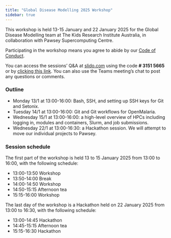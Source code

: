 ```yaml
---
title: "Global Disease Modelling 2025 Workshop"
sidebar: true
---
```


This workshop is held 13-15 January and 22 January 2025 for the Global Disease Modelling team at The Kids Research Institute Australia, in collaboration with Pawsey Supercomputing Centre.

Participating in the workshop means you agree to abide by our [Code of Conduct](code-of-conduct.qmd).

You can access the sessions' Q&A at [slido.com](https://www.slido.com/) using the code **\# 3151 5665** or by [clicking this link](https://app.sli.do/event/t1wc4szfSZLy9CzTgTEove). You can also use the Teams meeting's chat to post any questions or comments.

### Outline

-   Monday 13/1 at 13:00-16:00: Bash, SSH, and setting up SSH keys for Git and Setonix.
-   Tuesday 14/1 at 13:00-16:00: Git and Git workflows for OpenMalaria.
-   Wednesday 15/1 at 13:00-16:00: a high-level overview of HPCs including logging in, modules and containers, Slurm, and job submissions.
-   Wednesday 22/1 at 13:00-16:30: a Hackathon session. We will attempt to move our individual projects to Pawsey.

### Session schedule

The first part of the workshop is held 13 to 15 January 2025 from 13:00 to 16:00, with the following schedule:

-   13:00-13:50 Workshop
-   13:50-14:00 Break
-   14:00-14:50 Workshop
-   14:50-15:15 Afternoon tea
-   15:15-16:00 Workshop

The last day of the workshop is a Hackathon held on 22 January 2025 from 13:00 to 16:30, with the following schedule:

-   13:00-14:45 Hackathon
-   14:45-15:15 Afternoon tea
-   15:15-16:30 Hackathon